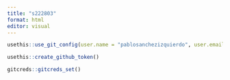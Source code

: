```yaml
---
title: "s222803"
format: html
editor: visual
---
```


```r
usethis::use_git_config(user.name = "pablosanchezizquierdo", user.email = "sanizbe.pablo@gmail.com")
```

```r
usethis::create_github_token()
```
```r
gitcreds::gitcreds_set()
```


